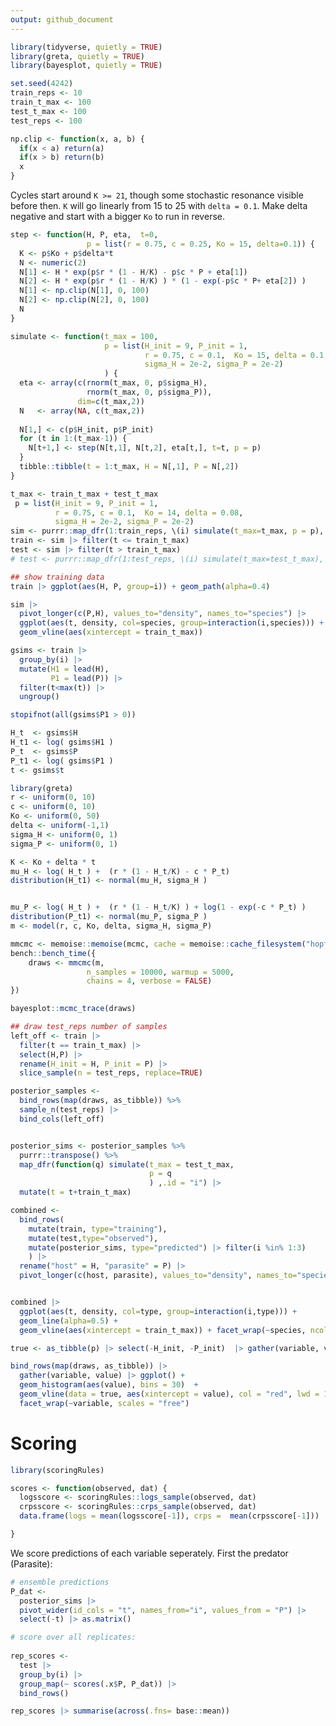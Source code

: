 ```yaml
---
output: github_document
---
```



```r
library(tidyverse, quietly = TRUE)
library(greta, quietly = TRUE)
library(bayesplot, quietly = TRUE)
```

```r
set.seed(4242)
train_reps <- 10
train_t_max <- 100
test_t_max <- 100
test_reps <- 100

np.clip <- function(x, a, b) {
  if(x < a) return(a)
  if(x > b) return(b)
  x
}
```

Cycles start around `K >= 21`, though some stochastic resonance visible before then.
`K` will go linearly from 15 to 25 with `delta = 0.1`.
Make delta negative and start with a bigger `Ko` to run in reverse.

```r
step <- function(H, P, eta,  t=0, 
                 p = list(r = 0.75, c = 0.25, Ko = 15, delta=0.1)) {
  K <- p$Ko + p$delta*t
  N <- numeric(2)
  N[1] <- H * exp(p$r * (1 - H/K) - p$c * P + eta[1])
  N[2] <- H * exp(p$r * (1 - H/K) ) * (1 - exp(-p$c * P+ eta[2]) )
  N[1] <- np.clip(N[1], 0, 100)
  N[2] <- np.clip(N[2], 0, 100)
  N
}

simulate <- function(t_max = 100, 
                     p = list(H_init = 9, P_init = 1,
                              r = 0.75, c = 0.1,  Ko = 15, delta = 0.1,
                              sigma_H = 2e-2, sigma_P = 2e-2)
                     ) {
  eta <- array(c(rnorm(t_max, 0, p$sigma_H), 
                 rnorm(t_max, 0, p$sigma_P)),
               dim=c(t_max,2))
  N   <- array(NA, c(t_max,2))
  
  N[1,] <- c(p$H_init, p$P_init)
  for (t in 1:(t_max-1)) {
    N[t+1,] <- step(N[t,1], N[t,2], eta[t,], t=t, p = p)
  }
  tibble::tibble(t = 1:t_max, H = N[,1], P = N[,2])
}
```


```r
t_max <- train_t_max + test_t_max
 p = list(H_init = 9, P_init = 1,
          r = 0.75, c = 0.1,  Ko = 14, delta = 0.08,
          sigma_H = 2e-2, sigma_P = 2e-2)
sim <- purrr::map_dfr(1:train_reps, \(i) simulate(t_max=t_max, p = p), .id = "i")
train <- sim |> filter(t <= train_t_max)
test <- sim |> filter(t > train_t_max)
# test <- purrr::map_dfr(1:test_reps, \(i) simulate(t_max=test_t_max), .id = "i")

## show training data
train |> ggplot(aes(H, P, group=i)) + geom_path(alpha=0.4)

sim |> 
  pivot_longer(c(P,H), values_to="density", names_to="species") |>
  ggplot(aes(t, density, col=species, group=interaction(i,species))) + geom_line(alpha=0.2) +
  geom_vline(aes(xintercept = train_t_max))
```


```r
gsims <- train |> 
  group_by(i) |> 
  mutate(H1 = lead(H),
         P1 = lead(P)) |> 
  filter(t<max(t)) |> 
  ungroup()

stopifnot(all(gsims$P1 > 0))

H_t  <- gsims$H 
H_t1 <- log( gsims$H1 ) 
P_t  <- gsims$P
P_t1 <- log( gsims$P1 )
t <- gsims$t
```

```r
library(greta)
r <- uniform(0, 10)
c <- uniform(0, 10)
Ko <- uniform(0, 50)
delta <- uniform(-1,1)
sigma_H <- uniform(0, 1)
sigma_P <- uniform(0, 1)

K <- Ko + delta * t
mu_H <- log( H_t ) +  (r * (1 - H_t/K) - c * P_t) 
distribution(H_t1) <- normal(mu_H, sigma_H )


mu_P <- log( H_t ) +  (r * (1 - H_t/K) ) + log(1 - exp(-c * P_t) )
distribution(P_t1) <- normal(mu_P, sigma_P )
m <- model(r, c, Ko, delta, sigma_H, sigma_P)
```

```r
mmcmc <- memoise::memoise(mcmc, cache = memoise::cache_filesystem("hopf_cache"))
bench::bench_time({                 
    draws <- mmcmc(m, 
                 n_samples = 10000, warmup = 5000,
                 chains = 4, verbose = FALSE)
})
```

```r
bayesplot::mcmc_trace(draws)
```






```r
## draw test_reps number of samples
left_off <- train |> 
  filter(t == train_t_max) |> 
  select(H,P) |> 
  rename(H_init = H, P_init = P) |>
  slice_sample(n = test_reps, replace=TRUE)

posterior_samples <- 
  bind_rows(map(draws, as_tibble)) %>% 
  sample_n(test_reps) |>
  bind_cols(left_off)


posterior_sims <- posterior_samples %>%
  purrr::transpose() %>%
  map_dfr(function(q) simulate(t_max = test_t_max,
                               p = q
                               ) ,.id = "i") |>
  mutate(t = t+train_t_max)
```

```r
combined <- 
  bind_rows(
    mutate(train, type="training"), 
    mutate(test,type="observed"),  
    mutate(posterior_sims, type="predicted") |> filter(i %in% 1:3)
    ) |>
  rename("host" = H, "parasite" = P) |>
  pivot_longer(c(host, parasite), values_to="density", names_to="species")


combined |> 
  ggplot(aes(t, density, col=type, group=interaction(i,type))) + 
  geom_line(alpha=0.5) +
  geom_vline(aes(xintercept = train_t_max)) + facet_wrap(~species, ncol=1)
```



```r
true <- as_tibble(p) |> select(-H_init, -P_init)  |> gather(variable, value)

bind_rows(map(draws, as_tibble)) |>
  gather(variable, value) |> ggplot() + 
  geom_histogram(aes(value), bins = 30)  +
  geom_vline(data = true, aes(xintercept = value), col = "red", lwd = 1) + 
  facet_wrap(~variable, scales = "free")
```


# Scoring


```r
library(scoringRules)

scores <- function(observed, dat) {
  logsscore <- scoringRules::logs_sample(observed, dat)
  crpsscore <- scoringRules::crps_sample(observed, dat)
  data.frame(logs = mean(logsscore[-1]), crps =  mean(crpsscore[-1]))

}
```

We score predictions of each variable seperately.  First the predator (Parasite):

```r
# ensemble predictions
P_dat <- 
  posterior_sims |> 
  pivot_wider(id_cols = "t", names_from="i", values_from = "P") |> 
  select(-t) |> as.matrix()


```


```r
# score over all replicates:
  
rep_scores <- 
  test |> 
  group_by(i) |> 
  group_map(~ scores(.x$P, P_dat)) |> 
  bind_rows()

rep_scores |> summarise(across(.fns= base::mean))

```
